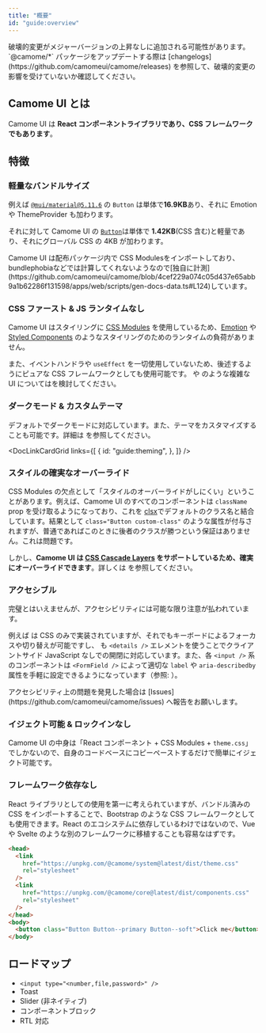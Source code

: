 ```yaml
---
title: "概要"
id: "guide:overview"
---
```


<Message status="danger" title="Camome UIはまだ安定版ではありません">
  破壊的変更がメジャーバージョンの上昇なしに追加される可能性があります。`@camome/*`
  パッケージをアップデートする際は
  [changelogs](https://github.com/camomeui/camome/releases)
  を参照して、破壊的変更の影響を受けていないか確認してください。
</Message>

## Camome UI とは

Camome UI は **React コンポーネントライブラリであり、CSS フレームワークでもあります**。

## 特徴

### 軽量なバンドルサイズ

例えば [`@mui/material@5.11.6`](https://bundlephobia.com/package/@mui/material@5.11.6) の `Button` は単体で**16.9KB**あり、それに Emotion や ThemeProvider も加わります。

それに対して Camome UI の [`Button`](/docs/components/inputs/button)は単体で **1.42KB**(CSS 含む)と軽量であり、それにグローバル CSS の 4KB が加わります。

<Message status="info">
  Camome UI は配布パッケージ内で CSS
  Modulesをインポートしており、bundlephobiaなどでは計算してくれないようなので[独自に計測](https://github.com/camomeui/camome/blob/4cef229a074c05d437e65abb9a1b62286f131598/apps/web/scripts/gen-docs-data.ts#L124)しています。
</Message>

### CSS ファースト & JS ランタイムなし

Camome UI はスタイリングに [CSS Modules](https://github.com/css-modules/css-modules) を使用しているため、[Emotion](https://emotion.sh/docs/introduction) や [Styled Components](https://styled-components.com/) のようなスタイリングのためのランタイムの負荷がありません。

また、イベントハンドラや `useEffect` を一切使用していないため、後述するようにピュアな CSS フレームワークとしても使用可能です。<DocLink id="menu"/> や <DocLink id="tab"/> のような複雑な UI については<DocLink id="guide:headless-integration"/>を検討してください。

### ダークモード & カスタムテーマ

デフォルトでダークモードに対応しています。また、テーマをカスタマイズすることも可能です。詳細は <DocLink id="guide:theming"/> を参照してください。

<DocLinkCardGrid
  links={[
    {
      id: "guide:theming",
    },
  ]}
/>

### スタイルの確実なオーバーライド

CSS Modules の欠点として「スタイルのオーバーライドがしにくい」ということがあります。例えば、Camome UI のすべてのコンポーネントは `className` prop を受け取るようになっており、これを [clsx](https://github.com/lukeed/clsx)でデフォルトのクラス名と結合しています。結果として `class="Button custom-class"` のような属性が付与されますが、普通であればこのときに後者のクラスが勝つという保証はありません。これは問題です。

しかし、**Camome UI は [CSS Cascade Layers](https://developer.mozilla.org/en-US/docs/Web/CSS/@layer) をサポートしているため、確実にオーバーライドできます**。詳しくは <DocLink id="guide:theming" hash="コンポーネントのオーバーライド" label="コンポーネントのオーバーライド"/> を参照してください。

### アクセシブル

完璧とはいえませんが、アクセシビリティには可能な限り注意が払われています。

例えば <DocLink id="switch"/> は CSS のみで実装されていますが、それでもキーボードによるフォーカスや切り替えが可能ですし、<DocLink id="accordion"/> も `<details />` エレメントを使うことでクライアントサイド JavaScript なしでの開閉に対応しています。また、各 `<input />` 系のコンポーネントは `<FormField />` によって適切な `label` や `aria-describedby` 属性を手軽に設定できるようになっています（参照: <DocLink id="guide:form"/>）。

<Message status="info">
  アクセシビリティ上の問題を発見した場合は
  [Issues](https://github.com/camomeui/camome/issues) へ報告をお願いします。
</Message>

### イジェクト可能 & ロックインなし

Camome UI の中身は「React コンポーネント + CSS Modules + `theme.css`」でしかないので、自身のコードベースにコピーペーストするだけで簡単にイジェクト可能です。

### フレームワーク依存なし

React ライブラリとしての使用を第一に考えられていますが、バンドル済みの CSS をインポートすることで、Bootstrap のような CSS フレームワークとしても使用できます。React のエコシステムに依存しているわけではないので、Vue や Svelte のような別のフレームワークに移植することも容易なはずです。

```html
<head>
  <link
    href="https://unpkg.com/@camome/system@latest/dist/theme.css"
    rel="stylesheet"
  />
  <link
    href="https://unpkg.com/@camome/core@latest/dist/components.css"
    rel="stylesheet"
  />
</head>
<body>
  <button class="Button Button--primary Button--soft">Click me</button>
</body>
```

## ロードマップ

- `<input type="<number,file,password>" />`
- Toast
- Slider (非ネイティブ)
- コンポーネントブロック
- RTL 対応
